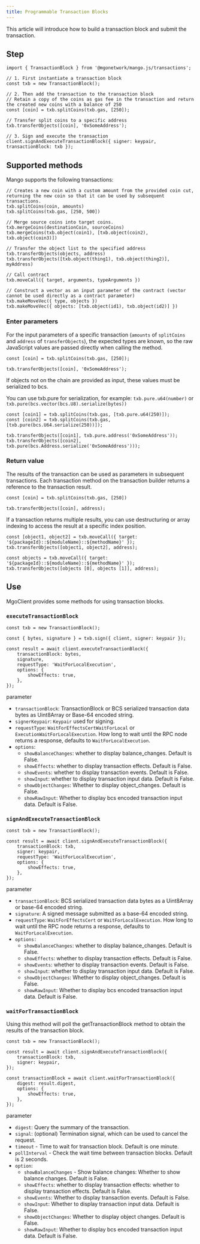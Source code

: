 ```yaml
---
title: Programmable Transaction Blocks
---
```


This article will introduce how to build a transaction block and submit the transaction.

## Step

```tsx
import { TransactionBlock } from '@mgonetwork/mango.js/transactions';

// 1. First instantiate a transaction block
const txb = new TransactionBlock();

// 2. Then add the transaction to the transaction block
// Retain a copy of the coins as gas fee in the transaction and return the created new coins with a balance of 250
const [coin] = txb.splitCoins(txb.gas, [250]);

// Transfer split coins to a specific address
txb.transferObjects([coin], '0xSomeAddress');

// 3. Sign and execute the transaction
client.signAndExecuteTransactionBlock({ signer: keypair, transactionBlock: txb });
```

## Supported methods

Mango supports the following transactions:

```tsx
// Creates a new coin with a custom amount from the provided coin cut, returning the new coin so that it can be used by subsequent transactions.
txb.splitCoins(coin, amounts)
txb.splitCoins(txb.gas, [250, 500])

// Merge source coins into target coins.
txb.mergeCoins(destinationCoin, sourceCoins)
txb.mergeCoins(txb.object(coin1), [txb.object(coin2), txb.object(coin3)])

// Transfer the object list to the specified address
txb.transferObjects(objects, address)
txb.transferObjects([txb.object(thing1), txb.object(thing2)], myAddress)

// Call contract
txb.moveCall({ target, arguments, typeArguments })

// Construct a vector as an input parameter of the contract (vector cannot be used directly as a contract parameter)
txb.makeMoveVec({ type, objects })
txb.makeMoveVec({ objects: [txb.object(id1), txb.object(id2)] })
```

### Enter parameters

For the input parameters of a specific transaction (`amounts` of `splitCoins` and `address` of `transferObjects`), the expected types are known, so the raw JavaScript values are passed directly when calling the method.

```tsx
const [coin] = txb.splitCoins(txb.gas, [250]);

txb.transferObjects([coin], '0xSomeAddress');
```

If objects not on the chain are provided as input, these values must be serialized to bcs.

You can use txb.pure for serialization, for example: `txb.pure.u64(number)` or `txb.pure(bcs.vector(bcs.U8).serialize(bytes))`

```tsx
const [coin1] = txb.splitCoins(txb.gas, [txb.pure.u64(250)]);
const [coin2] = txb.splitCoins(txb.gas, [txb.pure(bcs.U64.serialize(250))]);

txb.transferObjects([coin1], txb.pure.address('0xSomeAddress'));
txb.transferObjects([coin2], txb.pure(bcs.Address.serialize('0xSomeAddress')));
```

### Return value

The results of the transaction can be used as parameters in subsequent transactions. Each transaction method on the transaction builder returns a reference to the transaction result.

```tsx
const [coin] = txb.splitCoins(txb.gas, [250])

txb.transferObjects([coin], address);
```

If a transaction returns multiple results, you can use destructuring or array indexing to access the result at a specific index position.

```tsx
const [object1, object2] = txb.moveCall({ target: '${packageId}::${moduleName}::${methodName}' });
txb.transferObjects([object1, object2], address);

const objects = txb.moveCall({ target: '${packageId}::${moduleName}::${methodName}' });
txb.transferObjects([objects [0], objects [1]], address);
```

## Use

MgoClient provides some methods for using transaction blocks.

### `executeTransactionBlock`

```tsx
const txb = new TransactionBlock();

const { bytes, signature } = txb.sign({ client, signer: keypair });

const result = await client.executeTransactionBlock({
	transactionBlock: bytes,
	signature,
	requestType: 'WaitForLocalExecution',
	options: {
		showEffects: true,
	},
});
```

parameter

- `transactionBlock`: TransactionBlock or BCS serialized transaction data bytes as Uint8Array or Base-64 encoded string.
- `signerKeypair`: `Keypair` used for signing.
- `requestType`: `WaitForEffectsCertWaitForLocal` or `ExecutionWaitForLocalExecution`. How long to wait until the RPC node returns a response, defaults to `WaitForLocalExecution`.
- `options`:
  - `showBalanceChanges`: whether to display balance_changes. Default is False.
  - `showEffects`: whether to display transaction effects. Default is False.
  - `showEvents`: whether to display transaction events. Default is False.
  - `showInput`: whether to display transaction input data. Default is False.
  - `showObjectChanges`: Whether to display object_changes. Default is False.
  - `showRawInput`: Whether to display bcs encoded transaction input data. Default is False.

### **`signAndExecuteTransactionBlock`**

```tsx
const txb = new TransactionBlock();
 
const result = await client.signAndExecuteTransactionBlock({
	transactionBlock: txb,
	signer: keypair,
	requestType: 'WaitForLocalExecution',
	options: {
		showEffects: true,
	},
});
```

parameter

- `transactionBlock`: BCS serialized transaction data bytes as a Uint8Array or base-64 encoded string.
- `signature`: A signed message submitted as a base-64 encoded string.
- `requestType`: `WaitForEffectsCert` or `WaitForLocalExecution`. How long to wait until the RPC node returns a response, defaults to `WaitForLocalExecution`.
- `options:`
  - `showBalanceChanges`: whether to display balance_changes. Default is False.
  - `showEffects`: whether to display transaction effects. Default is False.
  - `showEvents`: whether to display transaction events. Default is False.
  - `showInput`: whether to display transaction input data. Default is False.
  - `showObjectChanges`: Whether to display object_changes. Default is False.
  - `showRawInput`: Whether to display bcs encoded transaction input data. Default is False.

### **`waitForTransactionBlock`**

Using this method will poll the getTransactionBlock method to obtain the results of the transaction block.

```tsx
const txb = new TransactionBlock();
 
const result = await client.signAndExecuteTransactionBlock({
	transactionBlock: txb,
	signer: keypair,
});
 
const transactionBlock = await client.waitForTransactionBlock({
	digest: result.digest,
	options: {
		showEffects: true,
	},
});
```

parameter

- `digest`: Query the summary of the transaction.
- `signal`: (optional) Termination signal, which can be used to cancel the request.
- `timeout` - Time to wait for transaction block. Default is one minute.
- `pollInterval` - Check the wait time between transaction blocks. Default is 2 seconds.
- `option`:
  - `showBalanceChanges` - Show balance changes: Whether to show balance changes. Default is False.
  - `showEffects`: whether to display transaction effects: whether to display transaction effects. Default is False.
  - `showEvents`: Whether to display transaction events. Default is False.
  - `showInput`: Whether to display transaction input data. Default is False.
  - `showObjectChanges`: Whether to display object changes. Default is False.
  - `showRawInput`: Whether to display bcs encoded transaction input data. Default is False.